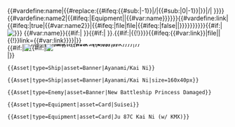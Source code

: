 <noinclude>{{AssetTemplateList}}</noinclude><includeonly>{{#vardefine:name|{{#replace:{{#ifeq:{{#sub:{{{1|}}}|-1}}|/|{{#sub:{{{1|}}}|0|-1}}|{{{1|}}}}}|/|&#32;}}}}{{#vardefine:name2|{{#ifeq:{{{type|}}}|Equipment|{{{1|}}}|{{#var:name}}}}}}{{#vardefine:link|{{#ifeq:{{{link|}}}|true|{{#var:name2}}|{{#ifeq:{{{link|}}}|file|file|{{#ifeq:{{{link|}}}|false||{{{link|{{#var:name2}}}}}}}}}}}}}{{#if:{{{1|}}}|<span class="image-stack" style="display:inline-block;overflow:hidden;vertical-align:middle;position:relative">[[File:{{{type|}}} {{{asset|}}} {{#var:name}}{{#if:{{{suffix1|}}}|&#32;{{{suffix1}}}}}{{#if:{{{suffix2|}}}|&#32;{{{suffix2}}}}}.{{{extension|png}}}{{#if:{{{size|}}}|{{!}}{{{size}}}}}{{#ifeq:{{#var:link}}|file||{{!}}link={{#var:link}}}}|{{{caption|{{#var:name2}}}}}]]{{#if:{{{layer1|}}}|<span class="image-layer" style="line-height:0px;position:absolute;{{{layer_style1|}}}">[[File:{{{layer1}}}.png{{#ifeq:{{#var:link}}|file||{{!}}link={{#var:link}}}}|{{{caption|{{#var:name2}}}}}]]</span>}}{{#if:{{{layer2|}}}|<span class="image-layer" style="line-height:0px;position:absolute;{{{layer_style2|}}}">[[File:{{{layer2}}}.png{{#ifeq:{{#var:link}}|file||{{!}}link={{#var:link}}}}|{{{caption|{{#var:name2}}}}}]]</span>}}</span>|[[File:Catbomb.png|{{{size|240x60px}}}]]}}</includeonly><noinclude>
<pre>{{Asset|type=Ship|asset=Banner|Ayanami/Kai Ni}}</pre>
{{Asset|type=Ship|asset=Banner|Ayanami/Kai Ni}}
<pre>{{Asset|type=Ship|asset=Banner|Ayanami/Kai Ni|size=160x40px}}</pre>
{{Asset|type=Ship|asset=Banner|Ayanami/Kai Ni|size=160x40px}}
<pre>{{Asset|type=Enemy|asset=Banner|New Battleship Princess Damaged}}</pre>
{{Asset|type=Enemy|asset=Banner|New Battleship Princess Damaged}}
<pre>{{Asset|type=Equipment|asset=Card|Suisei}}</pre>
{{Asset|type=Equipment|asset=Card|Suisei}}
<pre>{{Asset|type=Equipment|asset=Card|Ju 87C Kai Ni (w/ KMX)}}</pre>
{{Asset|type=Equipment|asset=Card|Ju 87C Kai Ni (w/ KMX)}}
</noinclude>